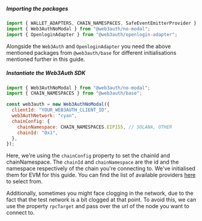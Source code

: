 ##### Importing the packages

```js
import { WALLET_ADAPTERS, CHAIN_NAMESPACES, SafeEventEmitterProvider } from "@web3auth/base";
import { Web3AuthNoModal } from "@web3auth/no-modal";
import { OpenloginAdapter } from "@web3auth/openlogin-adapter";
```

Alongside the `Web3Auth` and `OpenloginAdapter` you need the above mentioned packages from `@web3auth/base` for different initialisations mentioned
further in this guide.

##### Instantiate the Web3Auth SDK

```js
import { Web3AuthNoModal } from "@web3auth/no-modal";
import { CHAIN_NAMESPACES } from "@web3auth/base";

const web3auth = new Web3AuthNoModal({
  clientId: "YOUR_WEB3AUTH_CLIENT_ID",
  web3AuthNetwork: "cyan",
  chainConfig: {
    chainNamespace: CHAIN_NAMESPACES.EIP155, // SOLANA, OTHER
    chainId: "0x1",
  },
});
```

Here, we're using the `chainConfig` property to set the chainId and chainNamespace. The `chainId` and `chainNamespace` are the id and the namespace
respectively of the chain you're connecting to. We've initialised them for EVM for this guide. You can find the list of available providers
[here](/sdk/web/providers/) to select from.

Additionally, sometimes you might face clogging in the network, due to the fact that the test network is a bit clogged at that point. To avoid this,
we can use the property `rpcTarget` and pass over the url of the node you want to connect to.
